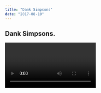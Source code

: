 ```yaml
---
title: "Dank Simpsons"
date: "2017-08-10"
---
```



## Dank Simpsons.

<Video title="dank-01"/>

Here's a video of the simpsons in a bar!! 

Just so you know, this video is pulled from cloudinary!

